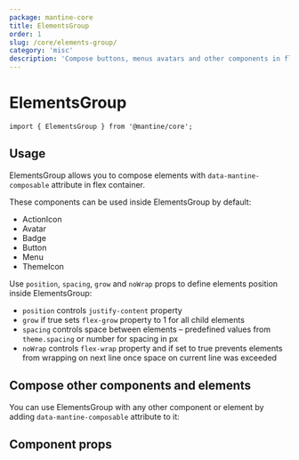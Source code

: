 ```yaml
---
package: mantine-core
title: ElementsGroup
order: 1
slug: /core/elements-group/
category: 'misc'
description: 'Compose buttons, menus avatars and other components in flex container'
---
```



# ElementsGroup

<PageHeader
  source="mantine-core/src/ElementsGroup/ElementsGroup.tsx"
  docs="core/ElementsGroup.mdx"
  package="@mantine/core"
/>

```tsx
import { ElementsGroup } from '@mantine/core';
```

## Usage

ElementsGroup allows you to compose elements with `data-mantine-composable` attribute in flex container.

These components can be used inside ElementsGroup by default:

- <GatsbyLink to="/core/action-icon/">ActionIcon</GatsbyLink>
- <GatsbyLink to="/core/avatar/">Avatar</GatsbyLink>
- <GatsbyLink to="/core/badge/">Badge</GatsbyLink>
- <GatsbyLink to="/core/button/">Button</GatsbyLink>
- <GatsbyLink to="/core/menu/">Menu</GatsbyLink>
- <GatsbyLink to="/core/theme-icon/">ThemeIcon</GatsbyLink>

Use `position`, `spacing`, `grow` and `noWrap` props to define elements position inside ElementsGroup:

- `position` controls `justify-content` property
- `grow` if true sets `flex-grow` property to 1 for all child elements
- `spacing` controls space between elements – predefined values from `theme.spacing` or number for spacing in px
- `noWrap` controls `flex-wrap` property and if set to true prevents elements from wrapping on next line once space on current line was exceeded

<ElementsGroupConfigurator />

## Compose other components and elements

You can use ElementsGroup with any other component or element by adding `data-mantine-composable` attribute to it:

<ElementsGroupCustomDemo />

## Component props

<PropsTable component="ElementsGroup" />
